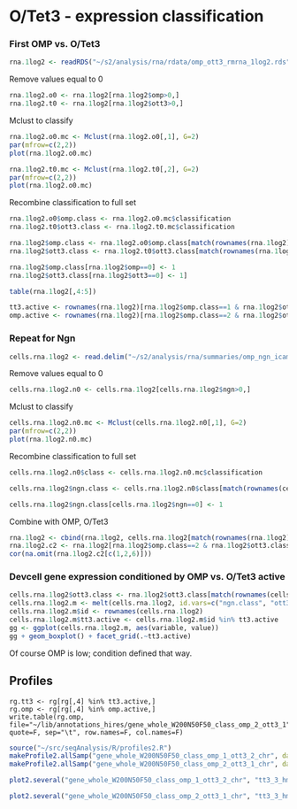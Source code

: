 O/Tet3 - expression classification
========================================================

### First OMP vs. O/Tet3
```r
rna.1log2 <- readRDS("~/s2/analysis/rna/rdata/omp_ott3_rmrna_1log2.rds")
```

Remove values equal to 0
```r
rna.1log2.o0 <- rna.1log2[rna.1log2$omp>0,]
rna.1log2.t0 <- rna.1log2[rna.1log2$ott3>0,]
```

Mclust to classify
```r
rna.1log2.o0.mc <- Mclust(rna.1log2.o0[,1], G=2)
par(mfrow=c(2,2))
plot(rna.1log2.o0.mc)

rna.1log2.t0.mc <- Mclust(rna.1log2.t0[,2], G=2)
par(mfrow=c(2,2))
plot(rna.1log2.o0.mc)
```

Recombine classification to full set
```r
rna.1log2.o0$omp.class <- rna.1log2.o0.mc$classification
rna.1log2.t0$ott3.class <- rna.1log2.t0.mc$classification

rna.1log2$omp.class <- rna.1log2.o0$omp.class[match(rownames(rna.1log2), rownames(rna.1log2.o0))]
rna.1log2$ott3.class <- rna.1log2.t0$ott3.class[match(rownames(rna.1log2), rownames(rna.1log2.t0))]

rna.1log2$omp.class[rna.1log2$omp==0] <- 1
rna.1log2$ott3.class[rna.1log2$ott3==0] <- 1]
```

```r
table(rna.1log2[,4:5])
```


```r
tt3.active <- rownames(rna.1log2)[rna.1log2$omp.class==1 & rna.1log2$ott3.class==2]
omp.active <- rownames(rna.1log2)[rna.1log2$omp.class==2 & rna.1log2$ott3.class==1]
```

### Repeat for Ngn
```r
cells.rna.1log2 <- read.delim("~/s2/analysis/rna/summaries/omp_ngn_icam_mrna_dup_biasCorrect_plus1_log2")
```

Remove values equal to 0
```r
cells.rna.1log2.n0 <- cells.rna.1log2[cells.rna.1log2$ngn>0,]
```

Mclust to classify
```r
cells.rna.1log2.n0.mc <- Mclust(cells.rna.1log2.n0[,1], G=2)
par(mfrow=c(2,2))
plot(rna.1log2.n0.mc)

```

Recombine classification to full set
```r
cells.rna.1log2.n0$class <- cells.rna.1log2.n0.mc$classification

cells.rna.1log2$ngn.class <- cells.rna.1log2.n0$class[match(rownames(cells.rna.1log2), rownames(cells.rna.1log2.n0))]

cells.rna.1log2$ngn.class[cells.rna.1log2$ngn==0] <- 1
```

Combine with OMP, O/Tet3
```r
rna.1log2 <- cbind(rna.1log2, cells.rna.1log2[match(rownames(rna.1log2), rownames(cells.rna.1log2)),c("ngn", "ngn.class")])
rna.1log2.c2 <- rna.1log2[rna.1log2$omp.class==2 & rna.1log2$ott3.class==2 & rna.1log2$ngn.class==2,]
cor(na.omit(rna.1log2.c2[c(1,2,6)]))
```


### Devcell gene expression conditioned by OMP vs. O/Tet3 active
```r
cells.rna.1log2$ott3.class <- rna.1log2$ott3.class[match(rownames(cells.rna.1log2), rownames(rna.1log2))]
cells.rna.1log2.m <- melt(cells.rna.1log2, id.vars=c("ngn.class", "ott3.class"))
cells.rna.1log2.m$id <- rownames(cells.rna.1log2)
cells.rna.1log2.m$tt3.active <- cells.rna.1log2.m$id %in% tt3.active
gg <- ggplot(cells.rna.1log2.m, aes(variable, value))
gg + geom_boxplot() + facet_grid(.~tt3.active)
```

Of course OMP is low; condition defined that way.

Profiles 
---------------
```
rg.tt3 <- rg[rg[,4] %in% tt3.active,]
rg.omp <- rg[rg[,4] %in% omp.active,]
write.table(rg.omp, file="~/lib/annotations_hires/gene_whole_W200N50F50_class_omp_2_ott3_1", quote=F, sep="\t", row.names=F, col.names=F)
```



```r
source("~/src/seqAnalysis/R/profiles2.R")
makeProfile2.allSamp("gene_whole_W200N50F50_class_omp_1_ott3_2_chr", data_type="rpkm/mean")
makeProfile2.allSamp("gene_whole_W200N50F50_class_omp_2_ott3_1_chr", data_type="rpkm/mean")
```

```r
plot2.several("gene_whole_W200N50F50_class_omp_1_ott3_2_chr", "tt3_3_hmc", data_type="rpkm/mean", cols=col2, fname="manual", wsize=200, lab=c("TSS", "TES"), y.vals=c(0, 1.2))
```

```r
plot2.several("gene_whole_W200N50F50_class_omp_2_ott3_1_chr", "tt3_3_hmc", data_type="rpkm/mean", cols=col2, fname="manual", wsize=200, lab=c("TSS", "TES"), y.vals=c(0, 1.2))
```
